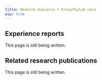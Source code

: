---
title: Amanita muscaria + Eroxythylum coca
wip: true
---

## Experience reports

This page is still being written.

## Related research publications

This page is still being written.


